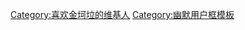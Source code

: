 {{Userbox
  |border-c = black
  |border-s = 1
  |id-c     = blue
  |id-s     = 12
  |id-fc    = yellow
  |info-c   = red
  |info-s   = 10
  |info-fc  = white
  |id       = 圣地亚戈
  |info     = 這個用户经常食用'''[[金坷垃|<span style="color:yellow;">金坷垃</span>]]'''，是<span style="color:yellow;">SHENGDIYAGE</span>的忠实用户。
}}
<includeonly>[[Category:喜欢金坷垃的维基人]]</includeonly>
<noinclude>[[Category:幽默用户框模板]]</noinclude>